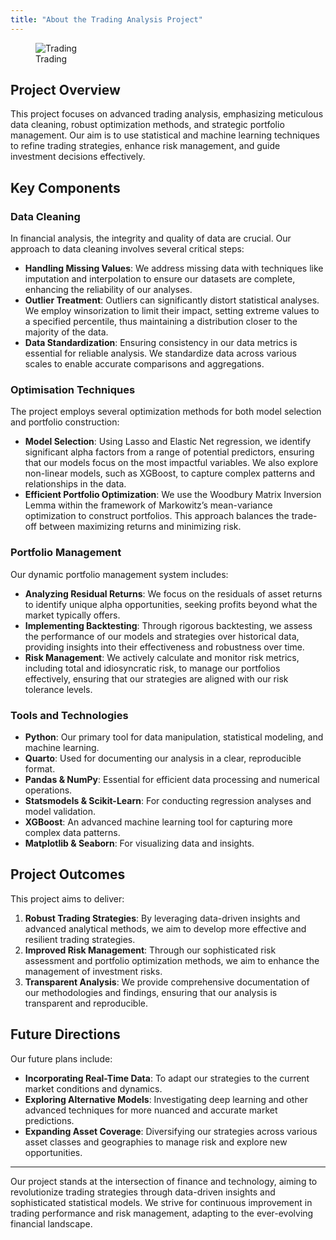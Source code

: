 ```yaml
---
title: "About the Trading Analysis Project"
---
```


![Trading](trading-strat.jpeg)


## Project Overview

This project focuses on advanced trading analysis, emphasizing meticulous data cleaning, robust optimization methods, and strategic portfolio management. Our aim is to use statistical and machine learning techniques to refine trading strategies, enhance risk management, and guide investment decisions effectively.

## Key Components

### Data Cleaning

In financial analysis, the integrity and quality of data are crucial. Our approach to data cleaning involves several critical steps:

- **Handling Missing Values**: We address missing data with techniques like imputation and interpolation to ensure our datasets are complete, enhancing the reliability of our analyses.
- **Outlier Treatment**: Outliers can significantly distort statistical analyses. We employ winsorization to limit their impact, setting extreme values to a specified percentile, thus maintaining a distribution closer to the majority of the data.
- **Data Standardization**: Ensuring consistency in our data metrics is essential for reliable analysis. We standardize data across various scales to enable accurate comparisons and aggregations.

### Optimisation Techniques

The project employs several optimization methods for both model selection and portfolio construction:

- **Model Selection**: Using Lasso and Elastic Net regression, we identify significant alpha factors from a range of potential predictors, ensuring that our models focus on the most impactful variables. We also explore non-linear models, such as XGBoost, to capture complex patterns and relationships in the data.
- **Efficient Portfolio Optimization**: We use the Woodbury Matrix Inversion Lemma within the framework of Markowitz's mean-variance optimization to construct portfolios. This approach balances the trade-off between maximizing returns and minimizing risk.

### Portfolio Management

Our dynamic portfolio management system includes:

- **Analyzing Residual Returns**: We focus on the residuals of asset returns to identify unique alpha opportunities, seeking profits beyond what the market typically offers.
- **Implementing Backtesting**: Through rigorous backtesting, we assess the performance of our models and strategies over historical data, providing insights into their effectiveness and robustness over time.
- **Risk Management**: We actively calculate and monitor risk metrics, including total and idiosyncratic risk, to manage our portfolios effectively, ensuring that our strategies are aligned with our risk tolerance levels.

### Tools and Technologies

- **Python**: Our primary tool for data manipulation, statistical modeling, and machine learning.
- **Quarto**: Used for documenting our analysis in a clear, reproducible format.
- **Pandas & NumPy**: Essential for efficient data processing and numerical operations.
- **Statsmodels & Scikit-Learn**: For conducting regression analyses and model validation.
- **XGBoost**: An advanced machine learning tool for capturing more complex data patterns.
- **Matplotlib & Seaborn**: For visualizing data and insights.

## Project Outcomes

This project aims to deliver:

1. **Robust Trading Strategies**: By leveraging data-driven insights and advanced analytical methods, we aim to develop more effective and resilient trading strategies.
2. **Improved Risk Management**: Through our sophisticated risk assessment and portfolio optimization methods, we aim to enhance the management of investment risks.
3. **Transparent Analysis**: We provide comprehensive documentation of our methodologies and findings, ensuring that our analysis is transparent and reproducible.

## Future Directions

Our future plans include:

- **Incorporating Real-Time Data**: To adapt our strategies to the current market conditions and dynamics.
- **Exploring Alternative Models**: Investigating deep learning and other advanced techniques for more nuanced and accurate market predictions.
- **Expanding Asset Coverage**: Diversifying our strategies across various asset classes and geographies to manage risk and explore new opportunities.

---

Our project stands at the intersection of finance and technology, aiming to revolutionize trading strategies through data-driven insights and sophisticated statistical models. We strive for continuous improvement in trading performance and risk management, adapting to the ever-evolving financial landscape.

